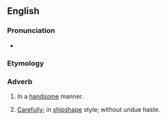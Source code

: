 ==English==

===Pronunciation===
* {{audio|en-us-handsomely.ogg|Audio (US)|lang=en}}

===Etymology===
{{suffix|en|handsome|ly}}

===Adverb===
{{en-adv}}

# In a [[handsome]] manner.
# {{lb|en|nautical}} [[carefully|Carefully]]; in [[shipshape]] style; without undue haste.